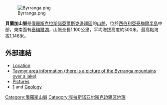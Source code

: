 [[Image:Byrranga.png|thumb]]

'''貝蘭加山脈'''是[[俄羅斯|俄羅斯]][[克拉斯諾亞爾斯克邊疆區|克拉斯諾亞爾斯克邊疆區]]的[[山脈|山脈]]，位於[[西伯利亞|西伯利亞]][[泰梅爾半島|泰梅爾半島]]中部，東南面有[[泰梅爾湖|泰梅爾湖]]，山脈全長1,100公里，平均海拔高度約500米，最高點海拔1,146米。

==外部連結==
* [http://worldmaps.web.infoseek.co.jp/russia_guide.htm Location] {{Wayback|url=http://worldmaps.web.infoseek.co.jp/russia_guide.htm |date=20080109202105 }}
* [http://www.taimyr24.ru/about/area/2 Taymyr area information (there is a picture of the Byrranga mountains over a lake)] {{Wayback|url=http://www.taimyr24.ru/about/area/2 |date=20080413033657 }}
* [http://taimyrsky.ru/ENG/mountfotoeng.htm Pictures] {{Wayback|url=http://taimyrsky.ru/ENG/mountfotoeng.htm |date=20160303165823 }}
* [https://web.archive.org/web/20110527022415/http://www.geol.lu.se/kvg/avhandlingar/ha_kappa.pdf] and [http://journals.cambridge.org/action/displayAbstract?fromPage=online&aid=252989 Geology] {{Wayback|url=http://journals.cambridge.org/action/displayAbstract?fromPage=online&aid=252989 |date=20110524122019 }}

{{coord|76|00|N|108|00|E|region:RU_type:mountain|display=title}}

{{Russia-geo-stub}}
[[Category:俄羅斯山脈|Category:俄羅斯山脈]]
[[Category:克拉斯诺亚尔斯克边疆区地理|Category:克拉斯诺亚尔斯克边疆区地理]]